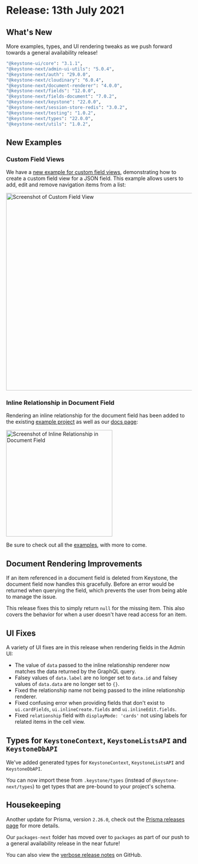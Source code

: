 
# Release: 13th July 2021

## What's New

More examples, types, and UI rendering tweaks as we push forward towards a general availability release! <Emoji symbol="🚀" alt="Rocket" />

```sh
"@keystone-ui/core": "3.1.1",
"@keystone-next/admin-ui-utils": "5.0.4",
"@keystone-next/auth": "29.0.0",
"@keystone-next/cloudinary": "6.0.4",
"@keystone-next/document-renderer": "4.0.0",
"@keystone-next/fields": "12.0.0",
"@keystone-next/fields-document": "7.0.2",
"@keystone-next/keystone": "22.0.0",
"@keystone-next/session-store-redis": "3.0.2",
"@keystone-next/testing": "1.0.2",
"@keystone-next/types": "22.0.0",
"@keystone-next/utils": "1.0.2",
```

## New Examples <Emoji symbol="📖" alt="Book" />

### Custom Field Views

We have a [new example for custom field views](https://github.com/keystonejs/keystone/tree/master/examples/custom-field-view), demonstrating how to create a custom field view for a JSON field. This example allows users to add, edit and remove navigation items from a list:

<img width="534" alt="Screenshot of Custom Field View" src="https://user-images.githubusercontent.com/737821/125416760-ad68037b-7978-4c98-9d03-c877dadb98c3.png" />

### Inline Relationship in Document Field

Rendering an inline relationship for the document field has been added to the existing [example project](https://github.com/keystonejs/keystone/blob/b21b4e0595e65d44d5863417f9e49981f1f8da54/examples/document-field/schema.ts#L28) as well as our [docs page](https://keystonejs.com/docs/guides/document-fields#inline-relationships):

<img width="288" alt="Screenshot of Inline Relationship in Document Field" src="https://user-images.githubusercontent.com/737821/125416705-70d8cfb8-2275-440a-9720-c7e6e56e2b8b.png" />

Be sure to check out all the [examples](https://github.com/keystonejs/keystone/tree/master/examples), with more to come.

## Document Rendering Improvements <Emoji symbol="📇" alt="Cards" />

If an item referenced in a document field is deleted from Keystone, the document field now handles this gracefully. Before an error would be returned when querying the field, which prevents the user from being able to manage the issue.

This release fixes this to simply return `null` for the missing item. This also covers the behavior for when a user doesn't have read access for an item.

## UI Fixes <Emoji symbol="⚙️" alt="Gear" />

A variety of UI fixes are in this release when rendering fields in the Admin UI:

- The value of `data` passed to the inline relationship renderer now matches the data returned by the GraphQL query.
- Falsey values of `data.label` are no longer set to `data.id` and falsey values of `data.data` are no longer set to `{}`.
- Fixed the relationship name not being passed to the inline relationship renderer.
- Fixed confusing error when providing fields that don't exist to `ui.cardFields`, `ui.inlineCreate.fields` and `ui.inlineEdit.fields`.
- Fixed `relationship` field with `displayMode: 'cards'` not using labels for related items in the cell view.

## Types for `KeystoneContext`, `KeystoneListsAPI` and `KeystoneDbAPI` <Emoji symbol="🪢" alt="Knot" />

We've added generated types for `KeystoneContext`, `KeystoneListsAPI` and `KeystoneDbAPI`.

You can now import these from `.keystone/types` (instead of `@keystone-next/types`) to get types that are pre-bound to your project's schema.

## Housekeeping <Emoji symbol="🧹" alt="Broom" />

Another update for Prisma, version `2.26.0`, check out the [Prisma releases page](https://github.com/prisma/prisma/releases/tag/2.26.0) for more details.

Our `packages-next` folder has moved over to `packages` as part of our push to a general availability release in the near future!

You can also view the [verbose release notes](https://github.com/keystonejs/keystone/releases/tag/2021-07-13) on GitHub.

